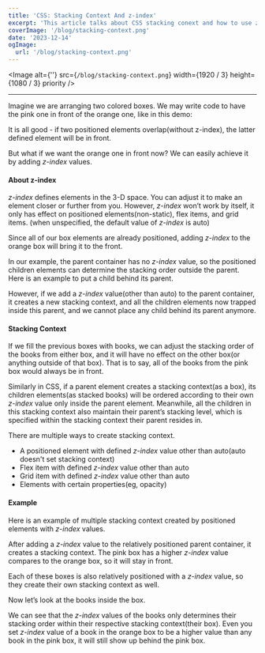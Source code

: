 ```yaml
---
title: 'CSS: Stacking Context And z-index'
excerpt: 'This article talks about CSS stacking conext and how to use z-index.'
coverImage: '/blog/stacking-context.png'
date: '2023-12-14'
ogImage:
  url: '/blog/stacking-context.png'
---
```


<Image
  alt={''}
  src={`/blog/stacking-context.png`}
  width={1920 / 3}
  height={1080 / 3}
  priority
/>

---

Imagine we are arranging two colored boxes. We may write code to have the pink one in front of the orange one, like in this  demo:

<CodePen id="ExdmEOw" />

It is all good - if two positioned elements overlap(without z-index), the latter defined element will be in front.

But what if we want the orange one in front now? We can easily achieve it by adding *z-index* values.

#### About z-index
*z-index* defines elements in the 3-D space. You can adjust it to make an element closer or further from you. However, *z-index* won’t work by itself, it only has effect on positioned elements(non-static), flex items, and grid items. (when unspecified, the default value of *z-index* is auto)

Since all of our box elements are already positioned, adding *z-index* to the orange box will bring it to the front.

<CodePen id="xxydjVJ" />

In our example, the parent container has no *z-index* value, so the positioned children elements can determine the stacking order outside the parent. Here is an example to put a child behind its parent.

<CodePen id="XWxRxEr" />

However, if we add a *z-index* value(other than auto) to the parent container, it creates a new stacking context, and all the children elements now trapped inside this parent, and we cannot place any child behind its parent anymore.

#### Stacking Context
If we fill the previous boxes with books, we can adjust the stacking order of the books from either box, and it will have no effect on the other box(or anything outside of that box). That is to say, all of the books from the pink box would always be in front.

Similarly in CSS, if a parent element creates a stacking context(as a box), its children elements(as stacked books) will be ordered according to their own *z-index* value only inside the parent element. Meanwhile, all the children in this stacking context also maintain their parent’s stacking level, which is specified within the stacking context their parent resides in.

There are multiple ways to create stacking context.

- A positioned element with defined *z-index* value other than auto(auto doesn't set stacking context)
- Flex item with defined *z-index* value other than auto
- Grid item with defined *z-index* value other than auto
- Elements with certain properties(eg, opacity)

#### Example
Here is an example of multiple stacking context created by positioned elements with *z-index* values. 

<CodePen id="rNqmNrw" />

After adding a *z-index* value to the relatively positioned parent container, it creates a stacking context. The pink box has a higher *z-index* value compares to the orange box, so it will stay in front.

Each of these boxes is also relatively positioned with a *z-index* value, so they create their own stacking context as well.

Now let’s look at the books inside the box.

We can see that the *z-index* values of the books only determines their stacking order within their respective stacking context(their box). Even you set *z-index* value of a book in the orange box to be a higher value than any book in the pink box, it will still show up behind the pink box.


